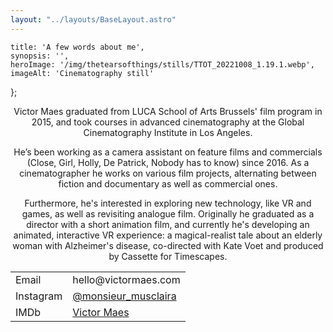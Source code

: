 ```yaml
---
layout: "../layouts/BaseLayout.astro"
---
```

    title: 'A few words about me',
    synopsis: '',
    heroImage: '/img/thetearsofthings/stills/TTOT_20221008_1.19.1.webp',
    imageAlt: 'Cinematography still'
};

<center>

<ProjectHero title={meta.title} synopsis={meta.synopsis} heroImage={meta.heroImage} alt={meta.imageAlt} />

<article class="prose mt-5 text-base-100">

Victor Maes graduated from LUCA School of Arts Brussels' film program in 2015, and took courses in advanced cinematography at the Global Cinematography Institute in Los Angeles.

He’s been working as a camera assistant on feature films and commercials (Close, Girl, Holly, De Patrick, Nobody has to know) since 2016. As a cinematographer he works on various film projects, alternating between fiction and documentary as well as commercial ones. 

Furthermore, he's interested in exploring new technology, like VR and games, as well as revisiting analogue film. Originally he graduated as a director with a short animation film, and currently he's developing an animated, interactive VR experience: a magical-realist tale about an elderly woman with Alzheimer's disease, co-directed with Kate Voet and produced by Cassette for Timescapes.
</article>

<article class="hero text-secondary" >
    <table class="table-auto border-separate border-spacing-x-3 mt-5 mb-5 ">
        <tbody>
            <tr>
                <td class="text-right font-light">Email</td>
                <td class="text-left font-bold">hello@victormaes.com</td>
            </tr>
            <tr>
                <td class="text-right font-light">Instagram</td>
                <td class="text-left font-bold"><a href="www.instagram.com/monsieur_musclaira/">@monsieur_musclaira</a></td>
            </tr>
            <tr>
                <td class="text-right font-light">IMDb</td>
                <td class="text-left font-bold"><a href="https://www.imdb.com/name/nm4866929//">Victor Maes</a></td>
            </tr>
        </tbody>
    </table>
</article>

<ContentPicture image="/img/thetearsofthings/stills/TTOT_20212101_1.1.1.webp" alt={meta.imageAlt} />

</center>